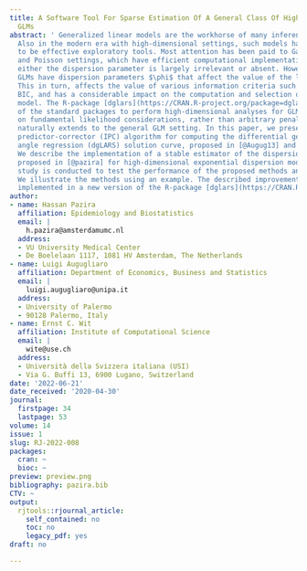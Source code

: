 ```yaml
---
title: A Software Tool For Sparse Estimation Of A General Class Of High-dimensional
  GLMs
abstract: ' Generalized linear models are the workhorse of many inferential problems.
  Also in the modern era with high-dimensional settings, such models have been proven
  to be effective exploratory tools. Most attention has been paid to Gaussian, binomial
  and Poisson settings, which have efficient computational implementations and where
  either the dispersion parameter is largely irrelevant or absent. However, general
  GLMs have dispersion parameters $\phi$ that affect the value of the log-likelihood.
  This in turn, affects the value of various information criteria such as AIC and
  BIC, and has a considerable impact on the computation and selection of the optimal
  model. The R-package [dglars](https://CRAN.R-project.org/package=dglars) is one
  of the standard packages to perform high-dimensional analyses for GLMs. Being based
  on fundamental likelihood considerations, rather than arbitrary penalization, it
  naturally extends to the general GLM setting. In this paper, we present an improved
  predictor-corrector (IPC) algorithm for computing the differential geometric least
  angle regression (dgLARS) solution curve, proposed in [@Augug13] and [@pazira].
  We describe the implementation of a stable estimator of the dispersion parameter
  proposed in [@pazira] for high-dimensional exponential dispersion models. A simulation
  study is conducted to test the performance of the proposed methods and algorithms.
  We illustrate the methods using an example. The described improvements have been
  implemented in a new version of the R-package [dglars](https://CRAN.R-project.org/package=dglars). '
author:
- name: Hassan Pazira
  affiliation: Epidemiology and Biostatistics
  email: |
    h.pazira@amsterdamumc.nl
  address:
  - VU University Medical Center
  - De Boelelaan 1117, 1081 HV Amsterdam, The Netherlands
- name: Luigi Augugliaro
  affiliation: Department of Economics, Business and Statistics
  email: |
    luigi.augugliaro@unipa.it
  address:
  - University of Palermo
  - 90128 Palermo, Italy
- name: Ernst C. Wit
  affiliation: Institute of Computational Science
  email: |
    wite@use.ch
  address:
  - Università della Svizzera italiana (USI)
  - Via G. Buffi 13, 6900 Lugano, Switzerland
date: '2022-06-21'
date_received: '2020-04-30'
journal:
  firstpage: 34
  lastpage: 53
volume: 14
issue: 1
slug: RJ-2022-008
packages:
  cran: ~
  bioc: ~
preview: preview.png
bibliography: pazira.bib
CTV: ~
output:
  rjtools::rjournal_article:
    self_contained: no
    toc: no
    legacy_pdf: yes
draft: no

---
```

